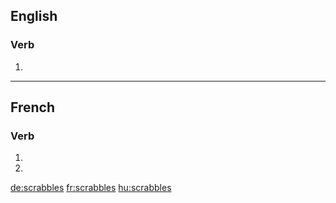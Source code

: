 {{also|scrabblés}}
==English==

===Verb===
{{head|en|verb form}}

# {{en-third-person singular of|scrabble}}

----

==French==

===Verb===
{{fr-verb-form}}

# {{inflection of|scrabbler||2|s|pres|indc|lang=fr}}
# {{inflection of|scrabbler||2|s|pres|subj|lang=fr}}

[[de:scrabbles]]
[[fr:scrabbles]]
[[hu:scrabbles]]